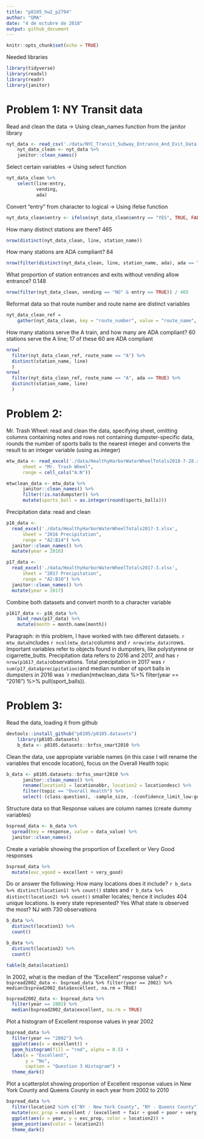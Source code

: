 ```yaml
---
title: "p8105_hw2_p2794"
author: "GMA"
date: "4 de octubre de 2018"
output: github_document
---
```


```r
knitr::opts_chunk$set(echo = TRUE)
```

Needed libraries

```r
library(tidyverse)
library(readxl)
library(readr)
library(janitor)
```

# Problem 1: NY Transit data

Read and clean the data -> Using clean_names function from the janitor library

```r
nyt_data <- read_csv('./data/NYC_Transit_Subway_Entrance_And_Exit_Data.csv') 
    nyt_data_clean <- nyt_data %>%
    janitor::clean_names()
```

Select certain variables -> Using select function

```r
nyt_data_clean %>%
    select(line:entry,
           vending,
           ada)
```

Convert "entry" from character to logical -> Using ifelse function

```r
nyt_data_clean$entry <- ifelse(nyt_data_clean$entry == "YES", TRUE, FALSE)
```

How many distinct stations are there? 465

```r
nrow(distinct(nyt_data_clean, line, station_name))
```

How many stations are ADA compliant? 84

```r
nrow(filter(distinct(nyt_data_clean, line, station_name, ada), ada == TRUE))
```

What proportion of station entrances and exits without vending allow entrance? 0.148

```r
nrow(filter(nyt_data_clean, vending == "NO" & entry == TRUE)) / 465
```

Reformat data so that route number and route name are distinct variables

```r
nyt_data_clean_ref = 
    gather(nyt_data_clean, key = "route_number", value = "route_name", route1:route11)
```

How many stations serve the A train, and how many are ADA compliant? 60 stations serve the A line; 17 of these 60 are ADA compliant

```r
nrow(
  filter(nyt_data_clean_ref, route_name == "A") %>%
  distinct(station_name, line)
  )
nrow(
  filter(nyt_data_clean_ref, route_name == "A", ada == TRUE) %>%
  distinct(station_name, line)
  )
```

# Problem 2:

Mr. Trash Wheel: read and clean the data, specifying sheet, omitting columns containing notes and rows not containing dumpster-specific data, rounds the number of sports balls to the nearest integer and converts the result to an integer variable (using as.integer)

```r
mtw_data <- read_excel('./data/HealthyHarborWaterWheelTotals2018-7-28.xlsx', 
      sheet = "Mr. Trash Wheel",
      range = cell_cols("A:N"))

mtwclean_data <- mtw_data %>%
      janitor::clean_names() %>%
      filter(!is.na(dumpster)) %>% 
      mutate(sports_ball = as.integer(round(sports_balls)))
```

Precipitation data: read and clean

```r
p16_data <- 
  read_excel('./data/HealthyHarborWaterWheelTotals2017-3.xlsx',
      sheet = "2016 Precipitation",
      range = "A2:B14") %>%
  janitor::clean_names() %>%
  mutate(year = 2016)

p17_data <- 
  read_excel('./data/HealthyHarborWaterWheelTotals2017-3.xlsx',
      sheet = "2017 Precipitation",
      range = "A2:B10") %>%
  janitor::clean_names() %>%
  mutate(year = 2017)
```

Combine both datasets and convert month to a character variable

```r
p1617_data <- p16_data %>%
    bind_rows(p17_data) %>%
    mutate(month = month.name[month])
```

Paragraph: in this problem, I have worked with two different datasets. 
`r mtw_data`includes `r ncol(mtw_data)`columns and `r nrow(mtw_data)`rows. 
Important variables refer to objects found in dumpsters, like polystyrene 
or cigarrette_butts. 
Precipitation data refers to 2016 and 2017, and has `r nrow(p1617_data)`observations. Total precipitation in 2017 was `r sum(p17_data$precipitation)`and median number 
of sport balls in dumpsters in 2016 was
`r median(mtwclean_data %>% filter(year == "2016") %>% pull(sport_balls)). 

# Problem 3: 

Read the data, loading it from github

```r
devtools::install_github("p8105/p8105.datasets")
    library(p8105.datasets)
    b_data <- p8105.datasets::brfss_smart2010 %>%
```

Clean the data, use appropiate variable names (in this case I will rename the variables that encode location), focus on the Overall Health topic

```r
b_data <- p8105.datasets::brfss_smart2010 %>%
      janitor::clean_names() %>%
      rename(location1 = locationabbr, location2 = locationdesc) %>%
      filter(topic == "Overall Health") %>%
      select(-(class:question), -sample_size, -(confidence_limit_low:geo_location))  
```

Structure data so that Response values are column names (create dummy variables)

```r
bspread_data <- b_data %>%
  spread(key = response, value = data_value) %>% 
  janitor::clean_names()
```

Create a variable showing the proportion of Excellent or Very Good responses

```r
bspread_data %>%
  mutate(exc_vgood = excellent + very_good)
```

Do or answer the following:
How many locations does it include? `r b_data %>% distinct(location1) %>% count()`  states and `r b_data %>% distinct(location2) %>% count()` smaller locales; hence it includes 404 unique locations.
Is every state represented? Yes
What state is observed the most? NJ with 730 observations

```r
b_data %>%
  distinct(location1) %>%
  count()

b_data %>%
  distinct(location2) %>%
  count()

table(b_data$location1)
```

In 2002, what is the median of the "Excellent" response value? `r bspread2002_data <- bspread_data %>% filter(year == 2002) %>% median(bspread2002_data$excellent, na.rm = TRUE)`

```r
bspread2002_data <- bspread_data %>%
  filter(year == 2002) %>%
  median(bspread2002_data$excellent, na.rm = TRUE)
```

Plot a histogram of Excellent response values in year 2002

```r
bspread_data %>% 
  filter(year == "2002") %>% 
  ggplot(aes(x = excellent)) + 
  geom_histogram(fill = "red", alpha = 0.5) + 
  labs(x = "Excellent", 
       y = "No", 
       caption = "Question 3 Histogram") + 
  theme_dark()
```

Plot a scatterplot showing proportion of Excellent response values in New York County and Queens County in each year from 2002 to 2010

```r
bspread_data %>% 
  filter(location2 %in% c("NY - New York County", "NY - Queens County")) %>% 
  mutate(exc_prop = excellent / (excellent + fair + good + poor + very_good)) %>% 
  ggplot(aes(x = year, y = exc_prop, color = location2)) + 
  geom_point(aes(color = location2))
  theme_dark() 
```


